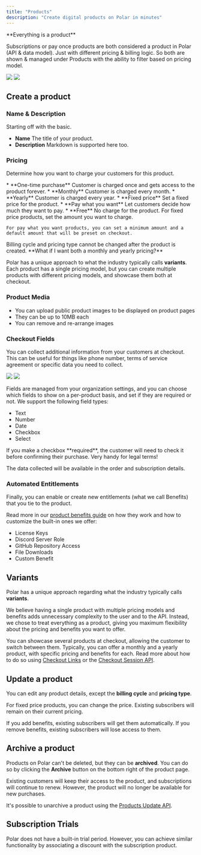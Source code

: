 ```yaml
---
title: "Products"
description: "Create digital products on Polar in minutes"
---
```


<Note>
**Everything is a product**

Subscriptions or pay once products are both considered a product in Polar (API & data model). Just with different pricing & billing logic. So both are shown & managed under Products with the ability to filter based on pricing model.

</Note>

<img
  className="block dark:hidden"
  src="/assets/features/products/create.light.png"
/>
<img
  className="hidden dark:block"
  src="/assets/features/products/create.dark.png"
/>

## Create a product

### Name & Description

Starting off with the basic.

- **Name** The title of your product.
- **Description** Markdown is supported here too.

### Pricing

Determine how you want to charge your customers for this product.

<Steps>
  <Step title="Billing cycle">
    * **One-time purchase** Customer is charged once and gets access to the product forever.
    * **Monthly** Customer is charged every month.
    * **Yearly** Customer is charged every year.
  </Step>
  <Step title="Pricing type">
    * **Fixed price** Set a fixed price for the product.
    * **Pay what you want** Let customers decide how much they want to pay.
    * **Free** No charge for the product.
  </Step>
  <Step title="Price">
    For fixed price products, set the amount you want to charge.

    For pay what you want products, you can set a minimum amount and a default amount that will be preset on checkout.

  </Step>
</Steps>

<Warning>
  Billing cycle and pricing type cannot be changed after the product is created.
</Warning>

<Note>
  **What if I want both a monthly and yearly pricing?**

Polar has a unique approach to what the industry typically calls **variants**. Each product has a single pricing model, but you can create multiple products with different pricing models, and showcase them both at checkout.

</Note>

### Product Media

- You can upload public product images to be displayed on product pages
- They can be up to 10MB each
- You can remove and re-arrange images

### Checkout Fields

You can collect additional information from your customers at checkout. This can be useful for things like phone number, terms of service agreement or specific data you need to collect.

<img
  className="block dark:hidden"
  src="/assets/features/products/checkout_fields.light.png"
/>
<img
  className="hidden dark:block"
  src="/assets/features/products/checkout_fields.dark.png"
/>

Fields are managed from your organization settings, and you can choose which fields to show on a per-product basis, and set if they are required or not. We support the following field types:

- Text
- Number
- Date
- Checkbox
- Select

<Tip>
  If you make a checkbox **required**, the customer will need to check it before
  confirming their purchase. Very handy for legal terms!
</Tip>

The data collected will be available in the order and subscription details.

### Automated Entitlements

Finally, you can enable or create new entitlements (what we call Benefits) that you tie to the product.

Read more in our [product benefits guide](/features/benefits/introduction) on how they work and how to customize the built-in ones we offer:

- License Keys
- Discord Server Role
- GitHub Repository Access
- File Downloads
- Custom Benefit

## Variants

Polar has a unique approach regarding what the industry typically calls **variants**.

We believe having a single product with multiple pricing models and benefits adds unnecessary complexity to the user and to the API. Instead, we chose to treat everything as a product, giving you maximum flexibility about the pricing and benefits you want to offer.

You can showcase several products at checkout, allowing the customer to switch between them. Typically, you can offer a monthly and a yearly product, with specific pricing and benefits for each. Read more about how to do so using [Checkout Links](/features/checkout/links) or the [Checkout Session API](/features/checkout/session).

## Update a product

You can edit any product details, except the **billing cycle** and **pricing type**.

For fixed price products, you can change the price. Existing subscribers will remain on their current pricing.

If you add benefits, existing subscribers will get them automatically. If you remove benefits, existing subscribers will lose access to them.

## Archive a product

Products on Polar can't be deleted, but they can be **archived**. You can do so by clicking the **Archive** button on the bottom right of the product page.

Existing customers will keep their access to the product, and subscriptions will continue to renew. However, the product will no longer be available for new purchases.

It's possible to unarchive a product using the [Products Update API](/api-reference/products/update#body-is-archived).

## Subscription Trials

Polar does not have a built-in trial period. However, you can achieve similar functionality by associating a discount with the subscription product.
